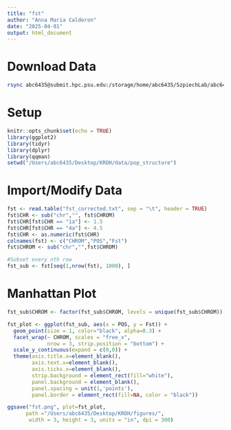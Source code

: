 ```yaml
---
title: "fst"
author: "Anna Maria Calderon"
date: "2025-04-01"
output: html_document
---
```


# Download Data

```bash

rsync abc6435@submit.hpc.psu.edu:/storage/home/abc6435/SzpiechLab/abc6435/KROH/data/pop_structure/fst_corrected.txt /Users/abc6435/Desktop/KROH/data/pop_structure
```

# Setup

```r
knitr::opts_chunk$set(echo = TRUE)
library(ggplot2)
library(tidyr)
library(dplyr)
library(qqman)
setwd("/Users/abc6435/Desktop/KROH/data/pop_structure")
```

# Import/Modify Data

```r
fst <- read.table("fst_corrected.txt", sep = "\t", header = TRUE)
fst$CHR <- sub("chr","", fst$CHROM)
fst$CHR[fst$CHR == "1a"] <- 1.5
fst$CHR[fst$CHR == "4a"] <- 4.5
fst$CHR <- as.numeric(fst$CHR)
colnames(fst) <- c("CHROM","POS","Fst")
fst$CHROM <- sub("chr","",fst$CHROM)

#Subset every nth row
fst_sub <- fst[seq(1,nrow(fst), 1000), ]
```

# Manhattan Plot

```r
fst_sub$CHROM <- factor(fst_sub$CHROM, levels = unique(fst_sub$CHROM))

fst_plot <- ggplot(fst_sub, aes(x = POS, y = Fst)) +
  geom_point(size = 1, color="black", alpha=0.3) +
  facet_wrap(~ CHROM, scales = "free_x", 
             nrow = 3, strip.position = "bottom") +
  scale_y_continuous(expand = c(0,0)) +
  theme(axis.title.x=element_blank(),
        axis.text.x=element_blank(),
        axis.ticks.x=element_blank(), 
        strip.background = element_rect(fill="white"),
        panel.background = element_blank(), 
        panel.spacing = unit(1,'points'),
        panel.border = element_rect(fill=NA, color = "black"))

ggsave("fst.png", plot=fst_plot, 
      path ="/Users/abc6435/Desktop/KROH/figures/",
       width = 3, height = 3, units = "in", dpi = 300)
```
